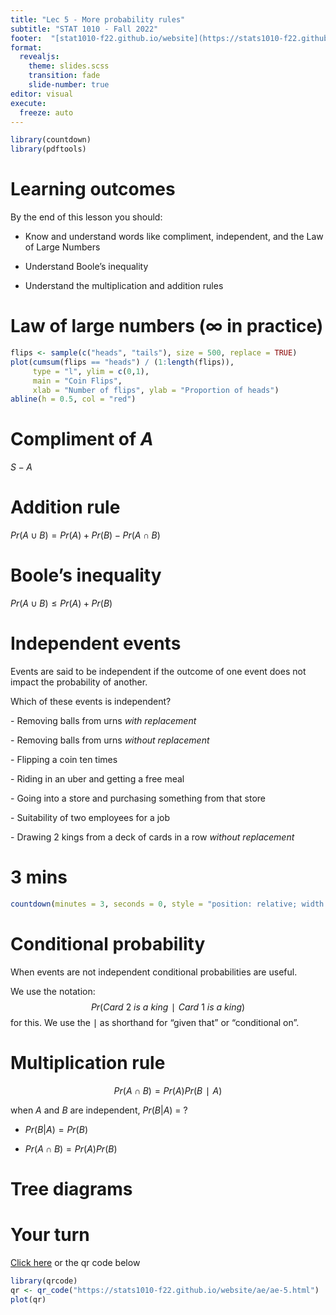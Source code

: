 ```yaml
---
title: "Lec 5 - More probability rules"
subtitle: "STAT 1010 - Fall 2022"
footer:  "[stat1010-f22.github.io/website](https://stats1010-f22.github.io/website/)"
format: 
  revealjs: 
    theme: slides.scss
    transition: fade
    slide-number: true
editor: visual
execute:
  freeze: auto
---
```


```r
library(countdown)
library(pdftools)
```

# Learning outcomes

By the end of this lesson you should:

-   Know and understand words like compliment, independent, and the Law of Large Numbers

-   Understand Boole's inequality

-   Understand the multiplication and addition rules

# Law of large numbers ($\infty$ in practice)
```r
flips <- sample(c("heads", "tails"), size = 500, replace = TRUE)
plot(cumsum(flips == "heads") / (1:length(flips)), 
     type = "l", ylim = c(0,1),  
     main = "Coin Flips", 
     xlab = "Number of flips", ylab = "Proportion of heads")
abline(h = 0.5, col = "red")
```

#  {background-image="lect_06-images/one_event.png" background-size="contain"}

# Compliment of $A$

$S - A$

#  {background-image="lect_06-images/blue_zones_venn_diagram.png" background-size="contain"}

# Addition rule

$Pr(A \cup B)=Pr(A)+Pr(B)−Pr(A \cap B)$

# Boole's inequality

$Pr(A \cup B) \leq Pr(A)+Pr(B)$

# Independent events

Events are said to be independent if the outcome of one event does not impact the probability of another.

Which of these events is independent?

\- Removing balls from urns *with replacement*

\- Removing balls from urns *without replacement*

\- Flipping a coin ten times

\- Riding in an uber and getting a free meal

\- Going into a store and purchasing something from that store

\- Suitability of two employees for a job

\- Drawing 2 kings from a deck of cards in a row *without replacement*

# 3 mins

```r
countdown(minutes = 3, seconds = 0, style = "position: relative; width: min-content;")
```

# Conditional probability

When events are not independent conditional probabilities are useful.

We use the notation: $$Pr(Card\: 2\: is\: a\: king∣Card\: 1\: is\: a\: king)$$ for this. We use the ∣ as shorthand for "given that" or "conditional on".

# Multiplication rule

$$Pr(A \cap B) = Pr(A)Pr(B∣A)$$

when $A$ and $B$ are independent, $Pr(B|A)$ = ?

::: incremental
-   $Pr(B|A) = Pr(B)$

-   $Pr(A \cap B) = Pr(A)Pr(B)$
:::

# Tree diagrams



# Your turn

[Click here](https://stats1010-f22.github.io/website/ae/ae-5.html) or the qr code below

```r
library(qrcode)
qr <- qr_code("https://stats1010-f22.github.io/website/ae/ae-5.html")
plot(qr)
```
